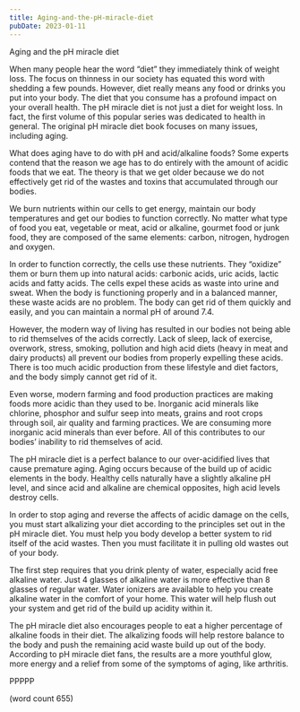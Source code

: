 ```yaml
---
title: Aging-and-the-pH-miracle-diet
pubDate: 2023-01-11
---
```


Aging and the pH miracle diet 

When many people hear the word “diet” they immediately think of weight loss. The focus on thinness in our society has equated this word with shedding a few pounds. However, diet really means any food or drinks you put into your body. The diet that you consume has a profound impact on your overall health. The pH miracle diet is not just a diet for weight loss. In fact, the first volume of this popular series was dedicated to health in general. The original pH miracle diet book focuses on many issues, including aging. 

What does aging have to do with pH and acid/alkaline foods? Some experts contend that the reason we age has to do entirely with the amount of acidic foods that we eat. The theory is that we get older because we do not effectively get rid of the wastes and toxins that accumulated through our bodies. 

We burn nutrients within our cells to get energy, maintain our body temperatures and get our bodies to function correctly. No matter what type of food you eat, vegetable or meat, acid or alkaline, gourmet food or junk food, they are composed of the same elements: carbon, nitrogen, hydrogen and oxygen.

In order to function correctly, the cells use these nutrients. They “oxidize” them or burn them up into natural acids: carbonic acids, uric acids, lactic acids and fatty acids. The cells expel these acids as waste into urine and sweat. When the body is functioning properly and in a balanced manner, these waste acids are no problem. The body can get rid of them quickly and easily, and you can maintain a normal pH of around 7.4. 

However, the modern way of living has resulted in our bodies not being able to rid themselves of the acids correctly. Lack of sleep, lack of exercise, overwork, stress, smoking, pollution and high acid diets (heavy in meat and dairy products) all prevent our bodies from properly expelling these acids. There is too much acidic production from these lifestyle and diet factors, and the body simply cannot get rid of it.

Even worse, modern farming and food production practices are making foods more acidic than they used to be. Inorganic acid minerals like chlorine, phosphor and sulfur seep into meats, grains and root crops through soil, air quality and farming practices. We are consuming more inorganic acid minerals than ever before. All of this contributes to our bodies’ inability to rid themselves of acid.

The pH miracle diet is a perfect balance to our over-acidified lives that cause premature aging. Aging occurs because of the build up of acidic elements in the body. Healthy cells naturally have a slightly alkaline pH level, and since acid and alkaline are chemical opposites, high acid levels destroy cells. 

In order to stop aging and reverse the affects of acidic damage on the cells, you must start alkalizing your diet according to the principles set out in the pH miracle diet. You must help you body develop a better system to rid itself of the acid wastes. Then you must facilitate it in pulling old wastes out of your body. 

The first step requires that you drink plenty of water, especially acid free alkaline water. Just 4 glasses of alkaline water is more effective than 8 glasses of regular water. Water ionizers are available to help you create alkaline water in the comfort of your home. This water will help flush out your system and get rid of the build up acidity within it.

The pH miracle diet also encourages people to eat a higher percentage of alkaline foods in their diet. The alkalizing foods will help restore balance to the body and push the remaining acid waste build up out of the body. According to pH miracle diet fans, the results are a more youthful glow, more energy and a relief from some of the symptoms of aging, like arthritis. 

PPPPP

(word count 655)